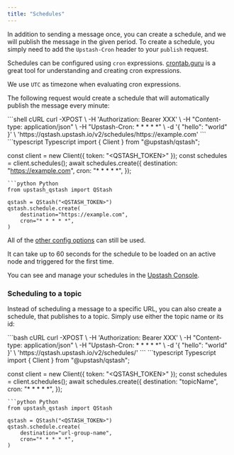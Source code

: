 ```yaml
---
title: "Schedules"
---
```


In addition to sending a message once, you can create a schedule, and we will
publish the message in the given period. To create a schedule, you simply need
to add the `Upstash-Cron` header to your `publish` request.

Schedules can be configured using `cron` expressions.
[crontab.guru](https://crontab.guru/) is a great tool for understanding and
creating cron expressions.

We use `UTC` as timezone when evaluating cron expressions.

The following request would create a schedule that will automatically publish
the message every minute:

<CodeGroup>
```shell cURL
curl -XPOST \
    -H 'Authorization: Bearer XXX' \
    -H "Content-type: application/json" \
    -H "Upstash-Cron: * * * * *" \
    -d '{ "hello": "world" }' \
    'https://qstash.upstash.io/v2/schedules/https://example.com'
```
```typescript Typescript
import { Client } from "@upstash/qstash";

const client = new Client({ token: "<QSTASH_TOKEN>" });
const schedules = client.schedules();
await schedules.create({
  destination: "https://example.com",
  cron: "* * * * *",
});
```
```python Python
from upstash_qstash import QStash

qstash = QStash("<QSTASH_TOKEN>")
qstash.schedule.create(
    destination="https://example.com",
    cron="* * * * *",
)
```
</CodeGroup>

All of the [other config options](/qstash/howto/publishing#optional-parameters-and-configuration)
can still be used.

<Info>

It can take up to 60 seconds for the schedule to be loaded on an active node and
triggered for the first time.

</Info>

You can see and manage your schedules in the
[Upstash Console](https://console.upstash.com/qstash).

### Scheduling to a topic

Instead of scheduling a message to a specific URL, you can also create a
schedule, that publishes to a topic. Simply use either the topic name or its id:

<CodeGroup>
```bash cURL
curl -XPOST \
    -H 'Authorization: Bearer XXX' \
    -H "Content-type: application/json" \
    -H "Upstash-Cron: * * * * *" \
    -d '{ "hello": "world" }' \
    'https://qstash.upstash.io/v2/schedules/<TOPIC_ID_OR_NAME>'
```
```typescript Typescript
import { Client } from "@upstash/qstash";

const client = new Client({ token: "<QSTASH_TOKEN>" });
const schedules = client.schedules();
await schedules.create({
  destination: "topicName",
  cron: "* * * * *",
});
```
```python Python
from upstash_qstash import QStash

qstash = QStash("<QSTASH_TOKEN>")
qstash.schedule.create(
    destination="url-group-name",
    cron="* * * * *",
)
```
</CodeGroup>